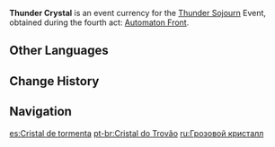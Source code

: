 {{Item Infobox
|id           = 000128
|image        = Item Thunder Crystal.png
|type         = Event Items
|group        = Event Currencies
|quality      = 4
|description  = A crystal formed from concentrated violet lightning, fizzing with strange Electro energy. Can be exchanged for valuable treasure during the event "[[Thunder Sojourn]]" event.
|source1      = [[Thunder Sojourn]] Act IV: [[Thunder Sojourn/Automaton Front|Automaton Front]]
|event        = Thunder Sojourn
}}
'''Thunder Crystal''' is an event currency for the [[Thunder Sojourn]] Event, obtained during the fourth act: [[Thunder Sojourn/Automaton Front|Automaton Front]].

==Other Languages==
{{Other Languages
|en      = Thunder Crystal
|zhs     = 鸣雷纯晶
|zhs_rm  = Míng Léi Chún Jīng
|zht     = 鳴雷純晶
|zht_rm  = Míng Léi Chún Jīng
|zh_tl   = Thundering Pure Crystal
|ja      = 雷鳴の純結晶
|ja_rm   = Raimei no Jun Kesshou
|ja_tl   = Pure Crystal of Thunder
|ko      = 뇌명 결정
|ko_rm   = Noemyeong Gyeoljeong
|ko_tl   = Thunder Crystal
|es      = Cristal de tormenta
|es_tl   = Lightning Crystal
|fr      = Cristal du tonnerre
|fr_tl   = Thunder Crystal
|ru      = Грозовой кристалл
|ru_tl   = Thunder Crystal
|th      = Thunder Crystal
|vi      = Tinh Thể Sấm Sét
|vi_tl   = 
|de      = Donnerkristall
|de_tl   = Thunder Crystal
|id      = Thunder Crystal
|pt      = Cristal do Trovão
|pt_tl   = 
|tr      = Yıldırım Kristali
|tr_tl   = 
|it      = Cristallo tonante
|it_tl   = 
}}

==Change History==
{{Change History|2.0}}

==Navigation==
{{Precious Navbox|Currency}}

[[es:Cristal de tormenta]]
[[pt-br:Cristal do Trovão]]
[[ru:Грозовой кристалл]]